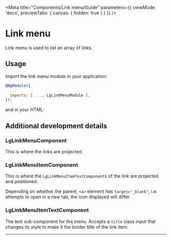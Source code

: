 
<Meta title="Components/Link menu/Guide" parameters={{ viewMode: 'docs', previewTabs: { canvas: { hidden: true } } }} />

# Link menu

<p class="standfirst">Link menu is used to list an array of links.</p>

## Usage

Import the link menu module in your application:

```js
@NgModule({
  ...
  imports: [ ..., LgLinkMenuModule ],
});
```

and in your HTML:

<Source id="components-link-menu-examples--standard-link-menu"></Source>


## Additional development details

### LgLinkMenuComponent
This is where the links are projected.

### LgLinkMenuItemComponent
This is where the `LgLinkMenuItemTextComponent`s of the link are projected and positioned.

Depending on whether the parent, `<a>` element has `target="_blank"`, i.e. attempts to open in a new tab, the icon displayed will
differ.

### LgLinkMenuItemTextComponent
The text sub-component for the menu.
Accepts a `title` class input that changes its style to make it the bolder title of the link item.

---

<Feedback />
